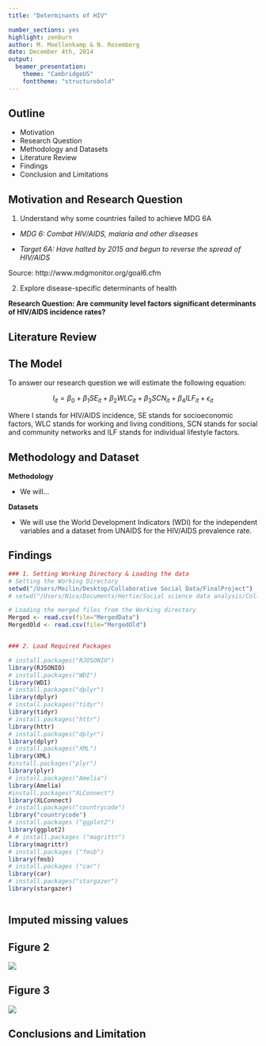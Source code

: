 ```yaml
---
title: "Determinants of HIV"

number_sections: yes
highlight: zenburn
author: M. Moellenkamp & N. Rosemberg
date: December 4th, 2014
output:
  beamer_presentation:
    theme: "CambridgeUS"
    fonttheme: "structurebold"
---
```


## Outline

- Motivation
- Research Question
- Methodology and Datasets
- Literature Review
- Findings
- Conclusion and Limitations

## Motivation and Research Question

1. Understand why some countries failed to achieve MDG 6A

- *MDG 6: Combat HIV/AIDS, malaria and other diseases*

- *Target 6A: Have halted by 2015 and begun to reverse the spread of HIV/AIDS*

Source: http://www.mdgmonitor.org/goal6.cfm

2. Explore disease-specific determinants of health

**Research Question: Are community level factors significant determinants of HIV/AIDS incidence rates?**



## Literature Review

## The Model

To answer our research question we will estimate the following equation:

$$ I_{it} = {\beta}_0 +{\beta}_1 SE_{it} + {\beta}_2 WLC_{it} + {\beta}_3 SCN_{it} + {\beta}_4 ILF_{it} + {\epsilon}_{it}$$

Where I stands for HIV/AIDS incidence, SE stands for socioeconomic factors, WLC stands for working and living conditions, SCN stands for social and community networks and ILF stands for individual lifestyle factors. 

## Methodology and Dataset

**Methodology**

- We will...

**Datasets**

- We will use the World Development Indicators (WDI) for the independent variables and a dataset from UNAIDS for the HIV/AIDS prevalence rate. 

## Findings

```r

### 1. Setting Working Directory & Loading the data
# Setting the Working Directory
setwd("/Users/Meilin/Desktop/Collaborative Social Data/FinalProject")
# setwd("/Users/Nico/Documents/Hertie/Social science data analysis/CollaborativeResearchProject")

# Loading the merged files from the Working directory
Merged <- read.csv(file="MergedData")
MergedOld <- read.csv(file="MergedOld")


### 2. Load Required Packages

# install.packages("RJOSONIO")  
library(RJSONIO)
# install.packages("WDI")  
library(WDI)
# install.packages("dplyr")  
library(dplyr) 
# install.packages("tidyr")  
library(tidyr)
# install.packages("httr")  
library(httr) 
# install.packages("dplyr")  
library(dplyr)
# install.packages("XML")  
library(XML)
#install.packages("plyr")
library(plyr)
# install.packages("Amelia")  
library(Amelia) 
#install.packages("XLConnect")
library(XLConnect)    
# install.packages("countrycode")
library("countrycode")
# install.packages ("ggplot2")
library(ggplot2)
# # install.packages ("magrittr")
library(magrittr)
# install.packages ("fmsb")
library(fmsb)
# install.packages ("car")
library(car)
# install.packages("stargazer")
library(stargazer)



```

## Imputed missing values


## Figure 2
![](fig2.png)

## Figure 3
![](fig3.png)


## Conclusions and Limitation
